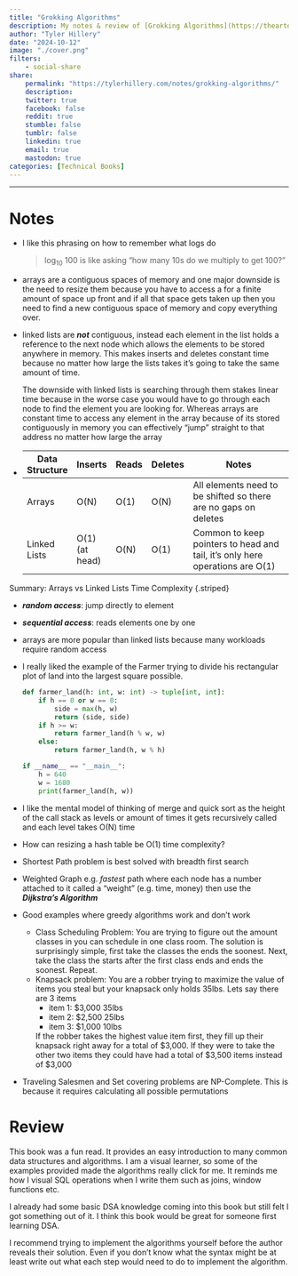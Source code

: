 ```yaml
---
title: "Grokking Algorithms"
description: My notes & review of [Grokking Algorithms](https://theartofpostgresql.com/) by Aditya Bhargava 
author: "Tyler Hillery"
date: "2024-10-12"
image: "./cover.png"
filters:
    - social-share
share:
    permalink: "https://tylerhillery.com/notes/grokking-algorithms/"
    description:
    twitter: true
    facebook: false
    reddit: true
    stumble: false
    tumblr: false
    linkedin: true
    email: true
    mastodon: true
categories: [Technical Books]
---
```


------------------------------------------------------------------------

# Notes
-   I like this phrasing on how to remember what logs do

    > log<sub>10</sub> 100 is like asking "how many 10s do we multiply to get 100?"

-   arrays are a contiguous spaces of memory and one major downside is the need to resize them because you have to access a for a finite amount of space up front and if all that space gets taken up then you need to find a new contiguous space of memory and copy everything over. 
-   linked lists are ***not*** contiguous, instead each element in the list holds a reference to the next node which allows the elements to be stored anywhere in memory. This makes inserts and deletes constant time because no matter how large the lists takes it's going to take the same amount of time.

    The downside with linked lists is searching through them stakes linear time because in the worse case you would have to go through each node to find the element you are looking for. Whereas arrays are constant time to access any element in the array because of its stored contiguously in memory you can effectively "jump" straight to that address no matter how large the array


::: {#tbl-panel tbl-cap-numbered=false}
-   | Data Structure | Inserts    | Reads      | Deletes    | Notes                                                                         |
    |----------------|------------|------------|------------|-------------------------------------------------------------------------------|
    | Arrays         | O(N)       | O(1)       | O(N)       | All elements need to be shifted so there are no gaps on deletes               |
    | Linked Lists   | O(1) (at head) | O(N)   | O(1)       | Common to keep pointers to head and tail, it's only here operations are O(1)  | 

Summary: Arrays vs Linked Lists Time Complexity {.striped}
:::

-   ***random access***: jump directly to element
-   ***sequential access***: reads elements one by one 
-   arrays are more popular than linked lists because many workloads require random access
-   I really liked the example of the Farmer trying to divide his rectangular plot of land into the largest square possible. 

    ```python
    def farmer_land(h: int, w: int) -> tuple[int, int]:
        if h == 0 or w == 0:
            side = max(h, w)
            return (side, side)
        if h >= w:
            return farmer_land(h % w, w)
        else:
            return farmer_land(h, w % h)

    if __name__ == "__main__":
        h = 640
        w = 1680
        print(farmer_land(h, w))
    ```

-   I like the mental model of thinking of merge and quick sort as the height of the call stack as levels or amount of times it gets recursively called and each level takes O(N) time

-   ::: {.callout-important appearance="default" collapse=false icon="false" title="❓"}
    How can resizing a hash table be O(1) time complexity? 
    :::

-   Shortest Path problem is best solved with breadth first search
-   Weighted Graph e.g. *fastest* path where each node has a number attached to it called a "weight" (e.g. time, money) then use the ***Dijkstra's Algorithm***
-   Good examples where greedy algorithms work and don't work
    -   Class Scheduling Problem: You are trying to figure out the amount classes in you can schedule in one class room. The solution is surprisingly simple, first take the classes the ends the soonest. Next, take the class the starts after the first class ends and ends the soonest. Repeat.
    -   Knapsack problem: You are a robber trying to maximize the value of items you steal but your knapsack only holds 35lbs. Lets say there are 3 items
        - item 1: $3,000 35lbs
        - item 2: $2,500 25lbs
        - item 3: $1,000 10lbs

        If the robber takes the highest value item first, they fill up their knapsack right away for a total of $3,000. If they were to take the other two items they could have had a total of $3,500 items instead of $3,000
-   Traveling Salesmen and Set covering problems are NP-Complete. This is because it requires calculating all possible permutations

# Review

This book was a fun read. It provides an easy introduction to many common data structures and algorithms. I am a visual learner, so some of the examples provided made the algorithms really click for me. It reminds me how I visual SQL operations when I write them such as joins, window functions etc.

I already had some basic DSA knowledge coming into this book but still felt I got something out of it. I think this book would be great for someone first learning DSA.

I recommend trying to implement the algorithms yourself before the author reveals their solution. Even if you don't know what the syntax might be at least write out what each step would need to do to implement the algorithm.